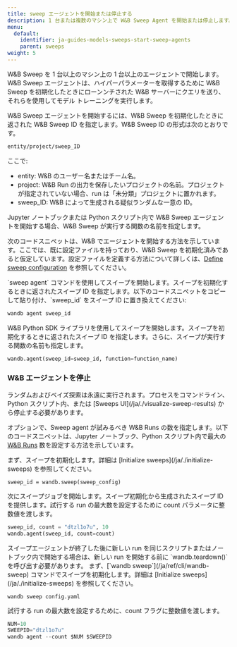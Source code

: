 ```yaml
---
title: sweep エージェントを開始または停止する
description: 1 台または複数のマシン上で W&B Sweep Agent を開始または停止します。
menu:
  default:
    identifier: ja-guides-models-sweeps-start-sweep-agents
    parent: sweeps
weight: 5
---
```


W&B Sweep を 1 台以上のマシン上の 1 台以上のエージェントで開始します。W&B Sweep エージェントは、ハイパーパラメーターを取得するために W&B Sweep を初期化したときにローンンチされた W&B サーバーにクエリを送り、それらを使用してモデル トレーニングを実行します。

W&B Sweep エージェントを開始するには、W&B Sweep を初期化したときに返された W&B Sweep ID を指定します。W&B Sweep ID の形式は次のとおりです。

```bash
entity/project/sweep_ID
```

ここで:

* entity: W&B のユーザー名またはチーム名。
* project: W&B Run の出力を保存したいプロジェクトの名前。プロジェクトが指定されていない場合、run は「未分類」プロジェクトに置かれます。
* sweep_ID: W&B によって生成される疑似ランダムな一意の ID。

Jupyter ノートブックまたは Python スクリプト内で W&B Sweep エージェントを開始する場合、W&B Sweep が実行する関数の名前を指定します。

次のコードスニペットは、W&B でエージェントを開始する方法を示しています。ここでは、既に設定ファイルを持っており、W&B Sweep を初期化済みであると仮定しています。設定ファイルを定義する方法について詳しくは、[Define sweep configuration](/ja/guides/models/sweeps/define-sweep-configuration/) を参照してください。

<Tabs>
<Tab title="CLI">
`sweep agent` コマンドを使用してスイープを開始します。スイープを初期化するときに返されたスイープ ID を指定します。以下のコードスニペットをコピーして貼り付け、`sweep_id` をスイープ ID に置き換えてください:

```bash
wandb agent sweep_id
```
</Tab>
<Tab title="Python script or notebook">
W&B Python SDK ライブラリを使用してスイープを開始します。スイープを初期化するときに返されたスイープ ID を指定します。さらに、スイープが実行する関数の名前も指定します。

```python
wandb.agent(sweep_id=sweep_id, function=function_name)
```
</Tab>
</Tabs>

### W&B エージェントを停止

<Warning>
ランダムおよびベイズ探索は永遠に実行されます。プロセスをコマンドライン、Python スクリプト内、または [Sweeps UI](/ja/./visualize-sweep-results) から停止する必要があります。
</Warning>

オプションで、Sweep agent が試みるべき W&B Runs の数を指定します。以下のコードスニペットは、Jupyter ノートブック、Python スクリプト内で最大の [W&B Runs](/ja/ref/python/run) 数を設定する方法を示しています。

<Tabs>
<Tab title="Python script or notebook">
まず、スイープを初期化します。詳細は [Initialize sweeps](/ja/./initialize-sweeps) を参照してください。

```
sweep_id = wandb.sweep(sweep_config)
```

次にスイープジョブを開始します。スイープ初期化から生成されたスイープ ID を提供します。試行する run の最大数を設定するために count パラメータに整数値を渡します。

```python
sweep_id, count = "dtzl1o7u", 10
wandb.agent(sweep_id, count=count)
```

<Warning>
スイープエージェントが終了した後に新しい run を同じスクリプトまたはノートブック内で開始する場合は、新しい run を開始する前に `wandb.teardown()` を呼び出す必要があります。
</Warning>
</Tab>
<Tab title="CLI">
まず、[`wandb sweep`](/ja/ref/cli/wandb-sweep) コマンドでスイープを初期化します。詳細は [Initialize sweeps](/ja/./initialize-sweeps) を参照してください。

```
wandb sweep config.yaml
```

試行する run の最大数を設定するために、count フラグに整数値を渡します。

```python
NUM=10
SWEEPID="dtzl1o7u"
wandb agent --count $NUM $SWEEPID
```
</Tab>
</Tabs>